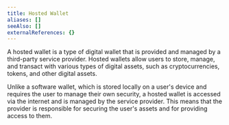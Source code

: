 ```yaml
---
title: Hosted Wallet
aliases: []
seeAlso: []
externalReferences: {}
---
```


A hosted wallet is a type of digital wallet that is provided and managed by a third-party service provider. Hosted wallets allow users to store, manage, and transact with various types of digital assets, such as cryptocurrencies, tokens, and other digital assets.

Unlike a software wallet, which is stored locally on a user's device and requires the user to manage their own security, a hosted wallet is accessed via the internet and is managed by the service provider. This means that the provider is responsible for securing the user's assets and for providing access to them.
